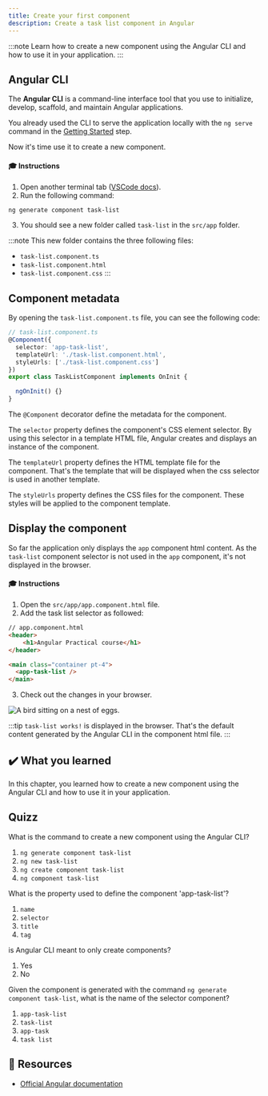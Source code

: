 ```yaml
---
title: Create your first component
description: Create a task list component in Angular
---
```




:::note
Learn how to create a new component using the Angular CLI and how to use it in your application.
:::

## Angular CLI

The **Angular CLI** is a command-line interface tool that you use to initialize, develop, scaffold, and maintain Angular applications.  

You already used the CLI to serve the application locally with the `ng serve` command in the <a href="/practical-course/getting-started/#running-the-application" target="_blank">Getting Started</a> step.

Now it's time use it to create a new component.

#### 🎓 Instructions

1. Open another terminal tab (<a href="https://code.visualstudio.com/docs/terminal/basics" target="_blank">VSCode docs</a>).
2. Run the following command:

```bash
ng generate component task-list
```

3. You should see a new folder called `task-list` in the `src/app` folder.


:::note
This new folder contains the three following files:

- `task-list.component.ts`
- `task-list.component.html`
- `task-list.component.css`
:::

## Component metadata

By opening the `task-list.component.ts` file, you can see the following code:

```typescript
// task-list.component.ts
@Component({
  selector: 'app-task-list',
  templateUrl: './task-list.component.html',
  styleUrls: ['./task-list.component.css']
})
export class TaskListComponent implements OnInit {

  ngOnInit() {}
}
```

The `@Component` decorator define the metadata for the component.

The `selector` property defines the component's CSS element selector.
By using this selector in a template HTML file, Angular creates and displays an instance of the component.

The `templateUrl` property defines the HTML template file for the component.
That's the template that will be displayed when the css selector is used in another template.

The `styleUrls` property defines the CSS files for the component.
These styles will be applied to the component template.


## Display the component

So far the application only displays the `app` component html content.
As the `task-list` component selector is not used in the `app` component, it's not displayed in the browser.

#### 🎓 Instructions

1. Open the `src/app/app.component.html` file.
2. Add the task list selector as followed:

```html ins={"Add the task list selector and the main tag for styling and semantic purposes": 5-8}
// app.component.html
<header>
    <h1>Angular Practical course</h1>
</header>

<main class="container pt-4">
  <app-task-list />
</main>
```

3. Check out the changes in your browser.

<Image class="shadow-xl rounded-xl" src={creationImg} alt="A bird sitting on a nest of eggs."/>

:::tip
`task-list works!` is displayed in the browser.
That's the default content generated by the Angular CLI in the component html file.
:::

## ✔️ What you learned

In this chapter, you learned how to create a new component using the Angular CLI and how to use it in your application.

## Quizz

What is the command to create a new component using the Angular CLI?

1. `ng generate component task-list`
2. `ng new task-list`
3. `ng create component task-list`
4. `ng component task-list`

What is the property used to define the component 'app-task-list'?

1. `name`
2. `selector`
3. `title`
4. `tag`

is Angular CLI meant to only create components?

1. Yes
2. No

Given the component is generated with the command `ng generate component task-list`, what is the name of the selector component?

1. `app-task-list`
2. `task-list`
3. `app-task`
4. `task list`

## 🔗 Resources

- <a href="https://angular.dev/cli" target="_blank">Official Angular documentation</a>

